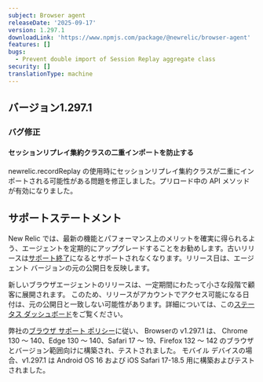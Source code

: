 ```yaml
---
subject: Browser agent
releaseDate: '2025-09-17'
version: 1.297.1
downloadLink: 'https://www.npmjs.com/package/@newrelic/browser-agent'
features: []
bugs:
  - Prevent double import of Session Replay aggregate class
security: []
translationType: machine
---
```


## バージョン1.297.1

### バグ修正

#### セッションリプレイ集約クラスの二重インポートを防止する

newrelic.recordReplay の使用時にセッションリプレイ集約クラスが二重にインポートされる可能性がある問題を修正しました。プリロード中の API メソッドが有効になりました。

## サポートステートメント

New Relic では、最新の機能とパフォーマンス上のメリットを確実に得られるよう、エージェントを定期的にアップグレードすることをお勧めします。古いリリースは[サポート終了](https://docs.newrelic.com/docs/browser/browser-monitoring/getting-started/browser-agent-eol-policy/)になるとサポートされなくなります。リリース日は、エージェント バージョンの元の公開日を反映します。

新しいブラウザエージェントのリリースは、一定期間にわたって小さな段階で顧客に展開されます。 このため、リリースがアカウントでアクセス可能になる日付は、元の公開日と一致しない可能性があります。詳細については、この[ステータス ダッシュボード](https://newrelic.github.io/newrelic-browser-agent-release/)をご覧ください。

弊社の[ブラウザ サポート ポリシー](https://docs.newrelic.com/docs/browser/new-relic-browser/getting-started/compatibility-requirements-browser-monitoring/#browser-types)に従い、 Browserの v1.297.1 は、 Chrome 130 ～ 140、Edge 130 ～ 140、Safari 17 ～ 19、Firefox 132 ～ 142 のブラウザとバージョン範囲向けに構築され、テストされました。 モバイル デバイスの場合、v1.297.1 は Android OS 16 および iOS Safari 17-18.5 用に構築およびテストされました。